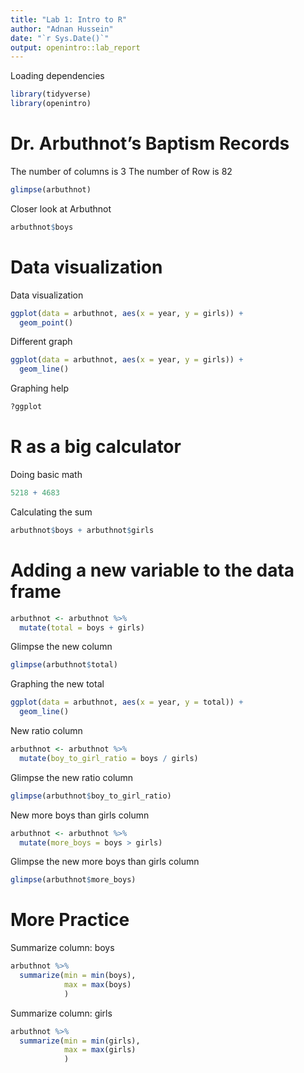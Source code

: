 ---
title: "Lab 1: Intro to R"
author: "Adnan Hussein"
date: "`r Sys.Date()`"
output: openintro::lab_report
---

Loading dependencies
```{r load-packages, message=FALSE}
library(tidyverse)
library(openintro)
```

# Dr. Arbuthnot’s Baptism Records
The number of columns is 3
The number of Row is 82
```{r}
glimpse(arbuthnot)
```

Closer look at Arbuthnot
```{r}
arbuthnot$boys
```

# Data visualization
Data visualization
```{r}
ggplot(data = arbuthnot, aes(x = year, y = girls)) + 
  geom_point()
```

Different graph
```{r}
ggplot(data = arbuthnot, aes(x = year, y = girls)) +
  geom_line()
```

Graphing help
```{r}
?ggplot
```

# R as a big calculator
Doing basic math
```{r}
5218 + 4683
```

Calculating the sum
```{r}
arbuthnot$boys + arbuthnot$girls
```

# Adding a new variable to the data frame
```{r}
arbuthnot <- arbuthnot %>%
  mutate(total = boys + girls)
```

Glimpse the new column
```{r}
glimpse(arbuthnot$total)
```

Graphing the new total
```{r}
ggplot(data = arbuthnot, aes(x = year, y = total)) + 
  geom_line()
```

New ratio column
```{r}
arbuthnot <- arbuthnot %>%
  mutate(boy_to_girl_ratio = boys / girls)
```

Glimpse the new ratio column
```{r}
glimpse(arbuthnot$boy_to_girl_ratio)
```

New more boys than girls column
```{r}
arbuthnot <- arbuthnot %>%
  mutate(more_boys = boys > girls)
```

Glimpse the new more boys than girls column
```{r}
glimpse(arbuthnot$more_boys)
```

# More Practice
Summarize column: boys
```{r}
arbuthnot %>%
  summarize(min = min(boys),
            max = max(boys)
            )
```

Summarize column: girls
```{r}
arbuthnot %>%
  summarize(min = min(girls),
            max = max(girls)
            )
```

